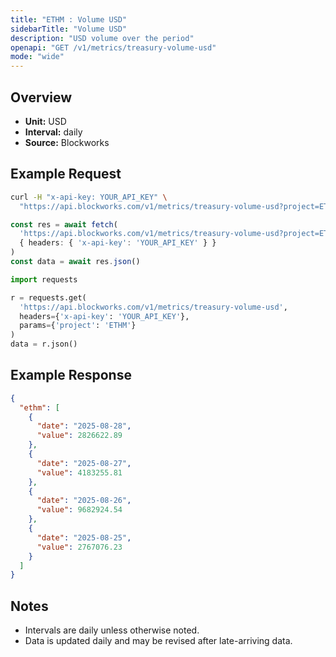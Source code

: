 ```yaml
---
title: "ETHM : Volume USD"
sidebarTitle: "Volume USD"
description: "USD volume over the period"
openapi: "GET /v1/metrics/treasury-volume-usd"
mode: "wide"
---
```


## Overview

- **Unit:** USD
- **Interval:** daily
- **Source:** Blockworks

## Example Request

<CodeGroup>

```bash cURL
curl -H "x-api-key: YOUR_API_KEY" \
  "https://api.blockworks.com/v1/metrics/treasury-volume-usd?project=ETHM"
```

```typescript TypeScript
const res = await fetch(
  'https://api.blockworks.com/v1/metrics/treasury-volume-usd?project=ETHM',
  { headers: { 'x-api-key': 'YOUR_API_KEY' } }
)
const data = await res.json()
```

```python Python
import requests

r = requests.get(
  'https://api.blockworks.com/v1/metrics/treasury-volume-usd',
  headers={'x-api-key': 'YOUR_API_KEY'},
  params={'project': 'ETHM'}
)
data = r.json()
```

</CodeGroup>

## Example Response

```json
{
  "ethm": [
    {
      "date": "2025-08-28",
      "value": 2826622.89
    },
    {
      "date": "2025-08-27",
      "value": 4183255.81
    },
    {
      "date": "2025-08-26",
      "value": 9682924.54
    },
    {
      "date": "2025-08-25",
      "value": 2767076.23
    }
  ]
}
```

## Notes
- Intervals are daily unless otherwise noted.
- Data is updated daily and may be revised after late-arriving data.
